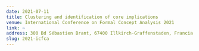 ```yaml
---
date: 2021-07-11
title: Clustering and identification of core implications
venue: International Conference on Formal Concept Analysis 2021
link: ~ 
address: 300 Bd Sébastien Brant, 67400 Illkirch-Graffenstaden, Francia
slug: 2021-icfca
---
```


